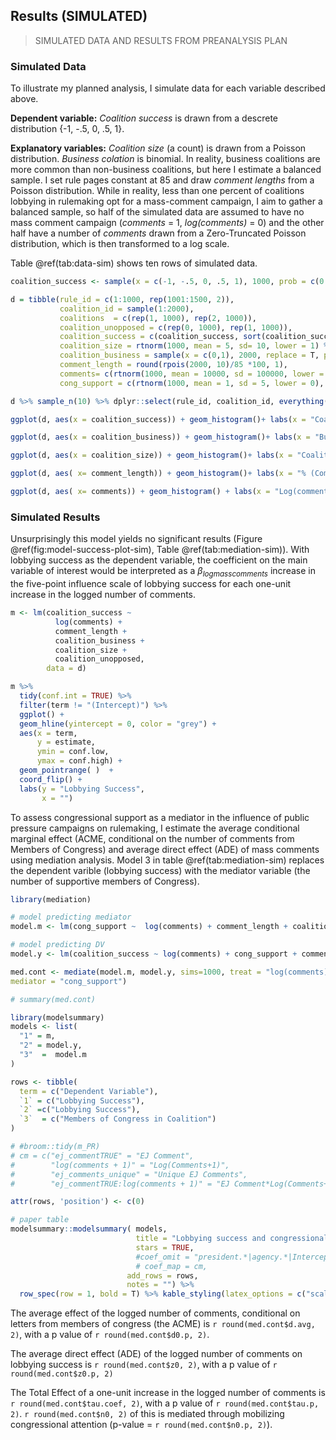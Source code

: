 
## Results (SIMULATED) {#influence-results-sim}

> SIMULATED DATA AND RESULTS FROM PREANALYSIS PLAN


### Simulated Data

To illustrate my planned analysis, I simulate data for each variable described above. 

**Dependent variable:** *Coalition success* is drawn from a descrete distribution {-1, -.5, 0, .5, 1}. 

**Explanatory variables:** *Coalition size* (a count) is drawn from a Poisson distribution. *Business colation* is binomial. In reality, business coalitions are more common than non-business coalitions, but here I estimate a balanced sample. I set rule pages constant at 85 and draw *comment lengths* from a Poisson distribution. While in reality, less than one percent of coalitions lobbying in rulemaking opt for a mass-comment campaign, I aim to gather a balanced sample, so half of the simulated data are assumed to have no mass comment campaign (*comments* = 1, *log(comments)* = 0) and the other half have a number of *comments* drawn from a Zero-Truncated Poisson distribution, which is then transformed to a log scale. 

Table \@ref(tab:data-sim) shows ten rows of simulated data.

```r
coalition_success <- sample(x = c(-1, -.5, 0, .5, 1), 1000, prob = c(0.1, 0.3, .1, 0.4, 0.1), replace = T)

d = tibble(rule_id = c(1:1000, rep(1001:1500, 2)),
           coalition_id = sample(1:2000),
           coalitions  = c(rep(1, 1000), rep(2, 1000)),
           coalition_unopposed = c(rep(0, 1000), rep(1, 1000)),
           coalition_success = c(coalition_success, sort(coalition_success)), 
           coalition_size = rtnorm(1000, mean = 5, sd= 10, lower = 1) %>% rep(2) %>% round(), 
           coalition_business = sample(x = c(0,1), 2000, replace = T, prob = c(0.3, .7)), 
           comment_length = round(rpois(2000, 10)/85 *100, 1), 
           comments= c(rtnorm(1000, mean = 10000, sd = 100000, lower = 100), rep(1, 1000)) %>% sample() %>% round() , 
           cong_support = c(rtnorm(1000, mean = 1, sd = 5, lower = 0), rep(0, 1000)) %>% sample() %>% round() )

d %>% sample_n(10) %>% dplyr::select(rule_id, coalition_id, everything()) %>% knitr::kable(caption = "Simulated data") %>% kable_styling(latex_options = c("scale_down")) 
```

```r
ggplot(d, aes(x = coalition_success)) + geom_histogram()+ labs(x = "Coalition Success")

ggplot(d, aes(x = coalition_business)) + geom_histogram()+ labs(x = "Business Coalition")

ggplot(d, aes(x = coalition_size)) + geom_histogram()+ labs(x = "Coalition size")
```

```r
ggplot(d, aes( x= comment_length)) + geom_histogram()+ labs(x = "% (Comment length/proposed rule length)*100")

ggplot(d, aes( x= comments)) + geom_histogram() + labs(x = "Log(comments)")
```

### Simulated Results

Unsurprisingly this model yields no significant results (Figure \@ref(fig:model-success-plot-sim), Table \@ref(tab:mediation-sim)). With lobbying success as the dependent variable, the coefficient on the main variable of interest would be interpreted as a $\beta_{logmasscomments}$ increase in the five-point influence scale of lobbying success for each one-unit increase in the logged number of comments.

```r
m <- lm(coalition_success ~ 
          log(comments) + 
          comment_length + 
          coalition_business +  
          coalition_size + 
          coalition_unopposed, 
        data = d) 
```

```r
m %>%
  tidy(conf.int = TRUE) %>% 
  filter(term != "(Intercept)") %>% 
  ggplot() + 
  geom_hline(yintercept = 0, color = "grey") + 
  aes(x = term, 
      y = estimate, 
      ymin = conf.low, 
      ymax = conf.high) + 
  geom_pointrange( )  + 
  coord_flip() +
  labs(y = "Lobbying Success", 
       x = "") 
```

To assess congressional support as a mediator in the influence of public pressure campaigns on rulemaking, I estimate the average conditional marginal effect (ACME, conditional on the number of comments from Members of Congress) and average direct effect (ADE) of mass comments using mediation analysis. Model 3 in table \@ref(tab:mediation-sim) replaces the dependent varible (lobbying success) with the mediator variable (the number of supportive members of Congress). 

```r
library(mediation)

# model predicting mediator
model.m <- lm(cong_support ~  log(comments) + comment_length + coalition_business+  coalition_size + coalition_unopposed, data = d) 

# model predicting DV
model.y <- lm(coalition_success ~ log(comments) + cong_support + comment_length + coalition_business+  coalition_size + coalition_unopposed, data = d) 

med.cont <- mediate(model.m, model.y, sims=1000, treat = "log(comments)",
mediator = "cong_support")

# summary(med.cont)

library(modelsummary)
models <- list(
  "1" = m,
  "2" = model.y,
  "3"  =  model.m
)

rows <- tibble(
  term = c("Dependent Variable"),
  `1` = c("Lobbying Success"), 
  `2` =c("Lobbying Success"), 
  `3`  = c("Members of Congress in Coalition")
)

# #broom::tidy(m_PR)
# cm = c("ej_commentTRUE" = "EJ Comment",
#        "log(comments + 1)" = "Log(Comments+1)",
#        "ej_comments_unique" = "Unique EJ Comments",
#        "ej_commentTRUE:log(comments + 1)" = "EJ Comment*Log(Comments+1)")

attr(rows, 'position') <- c(0)

# paper table 
modelsummary::modelsummary( models,
                            title = "Lobbying success and congressional support",
                            stars = TRUE, 
                            #coef_omit = "president.*|agency.*|Intercept", 
                            # coef_map = cm,
                          add_rows = rows, 
                          notes = "") %>% 
  row_spec(row = 1, bold = T) %>% kable_styling(latex_options = c("scale_down")) 

```

The average effect of the logged number of comments, conditional on letters from members of congress (the ACME) is `r round(med.cont$d.avg, 2)`, with a p value of `r round(med.cont$d0.p, 2)`.

The average direct effect (ADE) of the logged number of comments on lobbying success is `r round(med.cont$z0, 2)`, with a p value of `r round(med.cont$z0.p, 2)`

The Total Effect of a one-unit increase in the logged number of comments is `r round(med.cont$tau.coef, 2)`, with a p value of `r round(med.cont$tau.p, 2)`. `r round(med.cont$n0, 2)` of this is mediated through mobilizing congressional attention (p-value = `r round(med.cont$n0.p, 2)`).
